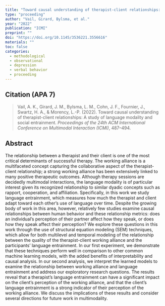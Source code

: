 ```yaml
---
title: "Toward causal understanding of therapist-client relationships: A study of language modality and social entrainment"
type: "proceeding"
author: "Vail, Girard, Bylsma, et al."
year: "2022"
publication: "ICMI"
preprint: ""
doi: "https://doi.org/10.1145/3536221.3556616"
materials: ""
toc: false
categories:
  - methodological
  - observational
  - depression
  - verbal behavior
  - proceeding
---
```


## Citation (APA 7)

> Vail, A. K., Girard, J. M., Bylsma, L. M., Cohn, J. F., Fournier, J., Swartz, H. A., & Morency, L.-P. (2022). Toward causal understanding of therapist-client relationships: A study of language modality and social entrainment. *Proceedings of the 24th ACM International Conference on Multimodal Interaction (ICMI)*, 487–494.

## Abstract

The relationship between a therapist and their client is one of the most critical determinants of successful therapy. The working alliance is a multifaceted concept capturing the collaborative aspect of the therapist-client relationship; a strong working alliance has been extensively linked to many positive therapeutic outcomes. Although therapy sessions are decidedly multimodal interactions, the language modality is of particular interest given its recognized relationship to similar dyadic concepts such as rapport, cooperation, and affiliation. Specifically, in this work we study language entrainment, which measures how much the therapist and client adapt toward each other’s use of language over time. Despite the growing body of work in this area, however, relatively few studies examine causal relationships between human behavior and these relationship metrics: does an individual’s perception of their partner affect how they speak, or does how they speak affect their perception? We explore these questions in this work through the use of structural equation modeling (SEM) techniques, which allow for both multilevel and temporal modeling of the relationship between the quality of the therapist-client working alliance and the participants’ language entrainment. In our first experiment, we demonstrate that these techniques perform well in comparison to other common machine learning models, with the added benefits of interpretability and causal analysis. In our second analysis, we interpret the learned models to examine the relationship between working alliance and language entrainment and address our exploratory research questions. The results reveal that a therapist’s language entrainment can have a significant impact on the client’s perception of the working alliance, and that the client’s language entrainment is a strong indicator of their perception of the working alliance. We discuss the implications of these results and consider several directions for future work in multimodality.

